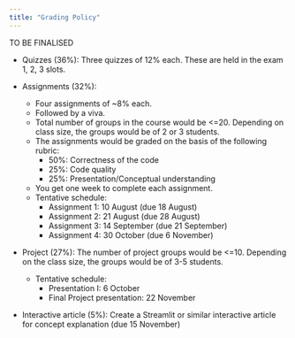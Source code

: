 ```yaml
---
title: "Grading Policy"
---
```


TO BE FINALISED

- Quizzes (36%): Three quizzes of 12% each. These are held in the exam 1, 2, 3 slots.

- Assignments (32%): 
    - Four assignments of ~8% each. 
    - Followed by a viva. 
    - Total number of groups in the course would be <=20. Depending on class size, the groups would be of 2 or 3 students.
    - The assignments would be graded on the basis of the following rubric:
        - 50%: Correctness of the code
        - 25%: Code quality
        - 25%: Presentation/Conceptual understanding
    - You get one week to complete each assignment.
    - Tentative schedule:
        - Assignment 1: 10 August (due 18 August)
        - Assignment 2: 21 August (due 28 August)
        - Assignment 3: 14 September (due 21 September)
        - Assignment 4: 30 October (due 6 November)

- Project (27%): The number of project groups would be <=10. Depending on the class size, the groups would be of 3-5 students. 
    - Tentative schedule:
        - Presentation I: 6 October
        - Final Project presentation: 22 November

- Interactive article (5%): Create a Streamlit or similar interactive article for concept explanation (due 15 November)
